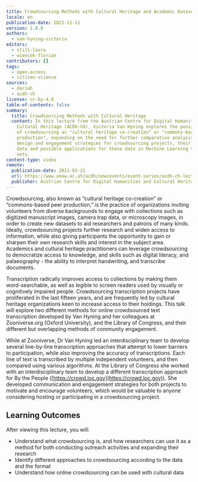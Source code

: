 ```yaml
---
title: Crowdsourcing Methods with Cultural Heritage and Academic Datasets
locale: en
publication-date: 2021-11-11
version: 1.0.0
authors:
  - van-hyning-victoria
editors:
  - still-laura
  - wiencek-florian
contributors: []
tags:
  - open-access
  - citizen-science
sources:
  - dariah
  - acdh-ch
license: cc-by-4.0
table-of-contents: false
summary:
  title: Crowdsourcing Methods with Cultural Heritage
  content: In this lecture from the Austrian Centre for Digital Humanities and
    Cultural Heritage (ACDH-CH), Victoria Van Hyning explores the possibilities
    of crowdsourcing as "cultural heritage co-creation" or "commons-based peer
    production", expanding on the need for further comparative analysis of
    design and engagement strategies for crowdsourcing projects, their resulting
    data and possible applications for these data in Machine Learning training
    sets.
content-type: video
remote:
  publication-date: 2021-03-22
  url: https://www.oeaw.ac.at/acdh/newsevents/event-series/acdh-ch-lecture-62
  publisher: Austrian Centre for Digital Humanities and Cultural Heritage (ACDH-CH)
---
```

Crowdsourcing, also known as “cultural heritage co-creation” or “commons-based peer production,” is the practice of organizations inviting volunteers from diverse backgrounds to engage with collections such as digitized manuscript images, camera trap data, or microscopy images, in order to create new datasets to aid researchers and patrons of many kinds. Ideally, crowdsourcing projects further research and widen access to information, while also giving participants the opportunity to gain or sharpen their own research skills and interest in the subject area. Academics and cultural heritage practitioners can leverage crowdsourcing to democratize access to knowledge, and skills such as digital literacy, and palaeography - the ability to interpret handwriting, and transcribe documents.

Transcription radically improves access to collections by making them word-searchable, as well as legible to screen readers used by visually or cognitively impaired people. Crowdsourcing transcription projects have proliferated in the last fifteen years, and are frequently led by cultural heritage organizations keen to increase access to their holdings. This talk will explore two different methods for online crowdsourced text transcription developed by Van Hyning and her colleagues at Zooniverse.org (Oxford University), and the Library of Congress, and their different but overlapping methods of community engagement.

While at Zooniverse, Dr Van Hyning led an interdisciplinary team to develop several line-by-line transcription approaches that attempt to lower barriers to participation, while also improving the accuracy of transcriptions. Each line of text is transcribed by multiple independent volunteers, and then compared using various algorithms. At the Library of Congress she worked with an interdisciplinary team to develop a different transcription approach for By the People ([https://crowd.loc.gov](https://crowd.loc.gov)). She developed communication and engagement strategies for both projects to motivate and encourage volunteers, which would be valuable to anyone considering hosting or participating in a crowdsourcing project.

## Learning Outcomes

After viewing this lecture, you will:

* Understand what crowdsourcing is, and how researchers can use it as a method for both conducting outreach activities and expanding their research
* Identify different approaches to crowdsourcing according to the data and the format
* Understand how online crowdsourcing can be used with cultural data

<VideoCard provider="youtube" id="otX_S2ISRq4" title="Crowdsourcing Methods with Cultural Heritage and Academic Datasets" subtitle="Click here to view" image="images/acdh-ch-video.png" />
